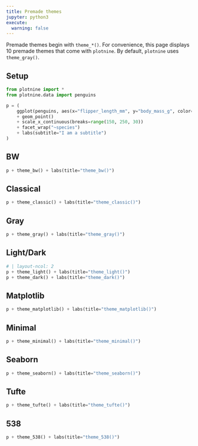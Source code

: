 ```yaml
---
title: Premade themes
jupyter: python3
execute:
  warning: false
---
```


Premade themes begin with `theme_*()`. For convenience, this page displays 10 premade themes that come with `plotnine`. By default, `plotnine` uses `theme_gray()`.

## Setup


```python
from plotnine import *
from plotnine.data import penguins

p = (
    ggplot(penguins, aes(x="flipper_length_mm", y="body_mass_g", color="species"))
    + geom_point()
    + scale_x_continuous(breaks=range(150, 250, 30))
    + facet_wrap("~species")
    + labs(subtitle="I am a subtitle")
)
```

## BW

```python
p + theme_bw() + labs(title="theme_bw()")
```

## Classical

```python
p + theme_classic() + labs(title="theme_classic()")
```

## Gray

```python
p + theme_gray() + labs(title="theme_gray()")
```

## Light/Dark

```python
# | layout-ncol: 2
p + theme_light() + labs(title="theme_light()")
p + theme_dark() + labs(title="theme_dark()")
```

## Matplotlib

```python
p + theme_matplotlib() + labs(title="theme_matplotlib()")
```

## Minimal

```python
p + theme_minimal() + labs(title="theme_minimal()")
```

## Seaborn

```python
p + theme_seaborn() + labs(title="theme_seaborn()")
```

## Tufte

```python
p + theme_tufte() + labs(title="theme_tufte()")
```

## 538

```python
p + theme_538() + labs(title="theme_538()")
```

